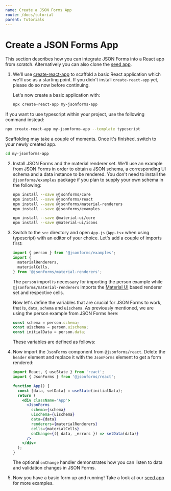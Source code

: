 ```yaml
---
name: Create a JSON Forms App
route: /docs/tutorial
parent: Tutorials
---
```



# Create a JSON Forms App

This section describes how you can integrate JSON Forms into a React app from scratch.
Alternatively you can also clone the [seed app](https://github.com/eclipsesource/jsonforms-react-seed).

1. We'll use [create-react-app](https://github.com/facebookincubator/create-react-app) to scaffold a basic React application which we'll use as a starting point.
   If you didn't install `create-react-app` yet, please do so now before continuing.

   Let's now create a basic application with:

   ```bash
   npx create-react-app my-jsonforms-app
   ```

If you want to use typescript within your project, use the following command instead:

```bash
npx create-react-app my-jsonforms-app --template typescript
```

Scaffolding may take a couple of moments. Once it's finished, switch to your newly created app.

```bash
cd my-jsonforms-app
```

2. Install JSON Forms and the material renderer set. We'll use an example from JSON Forms in order to obtain
   a JSON schema, a corresponding UI schema and a data instance to be rendered. You don't need to install
   the `@jsonforms/examples` package if you plan to supply your own schema in the following:

   ```bash
   npm install --save @jsonforms/core
   npm install --save @jsonforms/react
   npm install --save @jsonforms/material-renderers
   npm install --save @jsonforms/examples

   npm install --save @material-ui/core
   npm install --save @material-ui/icons
   ```

3. Switch to the `src` directory and open `App.js` (`App.tsx` when using typescript) with an editor of your choice.
   Let's add a couple of imports first:

   ```javascript
   import { person } from '@jsonforms/examples';
   import {
     materialRenderers,
     materialCells,
   } from '@jsonforms/material-renderers';
   ```

   The `person` import is necessary for importing the person example while `@jsonforms/material-renderers` imports the [Material UI](https://material-ui.com) based renderer set and respective cells.

   Now let's define the variables that are crucial for JSON Forms to work, that is, `data`, `schema` and `uischema`.
   As previously mentioned, we are using the person example from JSON Forms here:

   ```javascript
   const schema = person.schema;
   const uischema = person.uischema;
   const initialData = person.data;
   ```

   These variables are defined as follows:

   <PersonVars />

4. Now import the `JsonForms` component from `@jsonforms/react`.
   Delete the `header` element and replace it with the `JsonForms` element to get a form rendered:

   ```jsx
   import React, { useState } from 'react';
   import { JsonForms } from '@jsonforms/react';

   function App() {
     const [data, setData] = useState(initialData);
     return (
       <div className='App'>
         <JsonForms
           schema={schema}
           uischema={uischema}
           data={data}
           renderers={materialRenderers}
           cells={materialCells}
           onChange={({ data, _errors }) => setData(data)}
         />
       </div>
     );
   }
   ```

   The optional `onChange` handler demonstrates how you can listen to data and validation changes in JSON Forms.

5. Now you have a basic form up and running!
   Take a look at our [seed app](https://github.com/eclipsesource/jsonforms-react-seed) for more examples.
